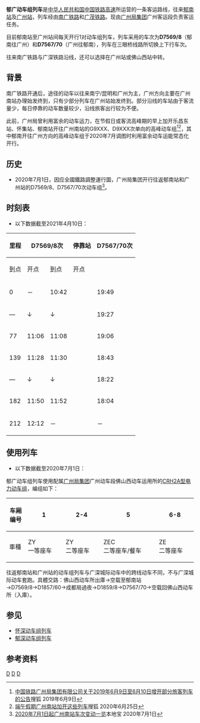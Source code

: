 {{Multiple issues|
{{Onesource|time=2020-08-28T02:26:40+00:00}}
{{Citecheck|time=2020-08-28T14:57:11+00:00}}
}}
{{Infobox CHNTrain
| 国铁列车     = 郁深动车组列车
| name_bgcolor = blue
| Photo = 
| Photoname = 
| 开行      = 2020年7月1日
| 铁路局    = [[广州局集团|广州局集团]]
| 客运段    = 广州客运段
| 等级      = [[动车组列车|动车组列车]]
| 曾用车次   = 
| 目前车次   = D7569/8（往广州）<br/>D7567/70（往郁南）
| 运行区间   = [[广州站|广州站]] ↔ [[郁南站|郁南站]]
| 途径线路   = [[广茂铁路|广茂铁路]]、[[南广铁路|南广铁路]]
| 发车时间   = 广州站：17:43<br/>郁南站：10:42
| 终到时间   = 广州站：12:12<br/>郁南站：19:49
| 全程时间   = 1小时30分（D7569/8）<br />2小时06分（D7567/70）
| 停靠 = [[云浮东站|云浮东站]]、[[肇庆东站|肇庆东站]]、[[佛山西站|佛山西站]]等
| 车体  = [[和谐号CRH2型电力动车组|CRH2A型电力动车组]]
}}

'''郁广动车组列车'''是[[中华人民共和国|中华人民共和国]][[中国铁路高速|中国铁路高速]]所运营的一条客运路线，往来[[郁南站|郁南站]]及[[广州站|广州站]]，列车经由[[南广铁路|南广铁路]]和[[广茂铁路|广茂铁路]]。现由[[广州局集团|广州局集团]]广州客运段负责客运任务。

目前郁南站至广州站间每天开行1对动车组列车，列车采用的车次为'''D7569/8'''（郁南往广州）和'''D7567/70'''（广州往郁南），列车在三眼桥线路所切换上下行车次。

往来南广铁路与广深铁路沿线，还可以选择在广州站或佛山西站中转。

==背景==
南广铁路开通后，途径的动车以往来南宁/昆明和广州为主，广州方向主要在广州南站办理始发终到，只有少部分列车在广州站始发终到。部分沿线的车站由于客流量少，每日停靠的动车数量较少，沿线旅客出行较为不便。

此前，广州局曾利用富余的动车运力，在节假日或客流高峰期的早上加开乐昌东站、怀集站、郁南站开往广州南站的G9XXX、D9XXX次单向的高峰动车组<ref>[https://www.sohu.com/a/319421723_120025330 中国铁路广州局集团有限公司关于2019年6月9日至6月10日增开部分旅客列车的公告 ]搜狐 2019年6月9日</ref><ref>[https://www.sohu.com/a/404090390_120152148?_trans_=010001_grzy 端午假期广州南站加开这些列车  ]搜狐 2020年6月25日</ref>，其中郁南开往广州方向的高峰动车组于2020年7月调图时利用富余动车运能常态化开行。

==历史==
*2020年7月1日，因应全國鐵路調整運行圖，广州局集团开行往返郁南站和广州站的D7569/8、D7567/70次动车组<ref>[http://jt.gz.bendibao.com/news/202072/270109.shtml 2020年7月1日起广州南站车次变动一览]本地宝 2020年7月1日</ref>。

==时刻表==
*以下数据截至2021年4月10日：
{| class="wikitable mw-collapsible mw-collapsed"
! rowspan="2"|里程
! colspan="2"|D7569/8次
! rowspan="2"|停靠站
! colspan="2"|D7567/70次
! rowspan="2"|里程
|-
!到点!!开点!!到点!!开点
|-
|0||－||10:42||{{站|郁南}}||19:49||－||212
|-
|—||↓||↓||{{站|南江口}}||19:27||19:35||173
|-
|77||11:06||11:08||{{站|云浮东}}||19:06||19:13||135
|-
|139||11:28||11:30||{{站|肇庆东}}||18:43||18:45||73
|-
|—||↓||↓||{{站|三水南}}||18:22||18:30||48
|-
|182||11:50||11:52||{{站|佛山西}}||18:04||18:11||30
|-
|212||12:12||－||{{站|广州}}||－||17:43||0
|}

==使用列车==
*以下数据截至2020年7月1日：
郁广动车组列车使用配属[[广州局集团|广州局集团]]广州动车段佛山西动车运用所的[[和谐号CRH2型电力动车组|CRH2A型电力动车组]]，编组如下：
{| class="wikitable" style="text-align: center; font-size: small;"
!车厢编号
|1||2-4||5||6-8
|-
! style="width: 10%;" | 車種
| ZY<br />一等座车
| ZY<br />二等座车
| ZEC<br />二等座车/餐车
| ZE<br />二等座车
|}

往返郁南站和广州站的动车组列车与广深城际动车中的跨线动车不同，不与广深城际动车套跑。具體交路：佛山西动车所出庫→空载至郁南站→D7569/8→D1857/60→成都局過夜→D1859/8→D7567/70→空载回佛山西动车所（入庫）。

==参见==
*[[怀深动车组列车|怀深动车组列车]]
*[[郁深动车组列车|郁深动车组列车]]

==参考资料==
{{reflist|2}}
{{中国动车组列车车次|1}}
[[Category:中国铁路动车组列车车次|D]]
[[Category:中国铁路广州局集团有限公司|D]]
[[Category:进穗列车|D]]